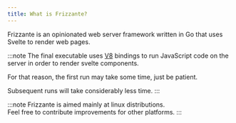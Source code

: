 ```yaml
---
title: What is Frizzante?
---
```



Frizzante is an opinionated web server framework written in Go that uses Svelte to render web pages.

<Tabs>
    <TabItem icon='linux' label='Linux'><Linux/></TabItem>
    <TabItem icon='apple' label='Darwin'><Darwin/></TabItem>
    <TabItem icon='seti:docker' label='Docker'><Docker/></TabItem>
    <TabItem icon='download' label='Binaries'><Binaries/></TabItem>
</Tabs>


:::note
The final executable uses [V8](https://v8.dev/) bindings to run 
JavaScript code on the server in order to render svelte components.

For that reason, the first run may take some time, just be patient.

Subsequent runs will take considerably less time.
:::

:::note
Frizzante is aimed mainly at linux distributions.\
Feel free to contribute improvements for other platforms.
:::